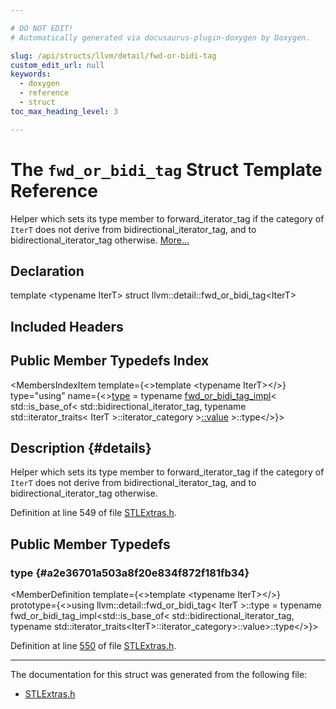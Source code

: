 ```yaml
---

# DO NOT EDIT!
# Automatically generated via docusaurus-plugin-doxygen by Doxygen.

slug: /api/structs/llvm/detail/fwd-or-bidi-tag
custom_edit_url: null
keywords:
  - doxygen
  - reference
  - struct
toc_max_heading_level: 3

---
```





# The `fwd_or_bidi_tag` Struct Template Reference

<DoxygenPage pluginConfig={pluginConfig}>

Helper which sets its type member to forward&#95;iterator&#95;tag if the category of <code>IterT</code> does not derive from bidirectional&#95;iterator&#95;tag, and to bidirectional&#95;iterator&#95;tag otherwise. <a href="#details">More...</a>

## Declaration

<CodeBlock>template &lt;typename IterT&gt;
struct llvm::detail::fwd_or_bidi_tag&lt;IterT&gt;</CodeBlock>

## Included Headers

<IncludesList>
<IncludesListItem
  filePath="llvm/ADT/STLExtras.h"
  permalink="/docs/api/files/include/include/llvm/include/llvm/adt/stlextras-h"
  isLocal="true" />
</IncludesList>

## Public Member Typedefs Index

<MembersIndex>

<MembersIndexItem
  template={<>template &lt;typename IterT&gt;</>}
  type="using"
  name={<><a href="#a2e36701a503a8f20e834f872f181fb34">type</a> = typename <a href="/docs/api/structs/llvm/detail/fwd-or-bidi-tag-impl">fwd&#95;or&#95;bidi&#95;tag&#95;impl</a>&lt; std::is&#95;base&#95;of&lt; std::bidirectional&#95;iterator&#95;tag, typename std::iterator&#95;traits&lt; IterT &gt;::iterator&#95;category &gt;<a href="/docs/api/namespaces/llvm/detail/#a3fe429695b1d6a60635b1e490092037e">::value</a> &gt;::type</>}>
</MembersIndexItem>

</MembersIndex>

## Description {#details}

Helper which sets its type member to forward&#95;iterator&#95;tag if the category of <code>IterT</code> does not derive from bidirectional&#95;iterator&#95;tag, and to bidirectional&#95;iterator&#95;tag otherwise.

Definition at line 549 of file <a href="/docs/api/files/include/include/llvm/include/llvm/adt/stlextras-h">STLExtras.h</a>.

<SectionDefinition>

## Public Member Typedefs

### type {#a2e36701a503a8f20e834f872f181fb34}

<MemberDefinition
  template={<>template &lt;typename IterT&gt;</>}
  prototype={<>using llvm::detail::fwd&#95;or&#95;bidi&#95;tag&lt; IterT &gt;::type =  typename fwd&#95;or&#95;bidi&#95;tag&#95;impl&lt;std::is&#95;base&#95;of&lt;
      std::bidirectional&#95;iterator&#95;tag,
      typename std::iterator&#95;traits&lt;IterT&gt;::iterator&#95;category&gt;::value&gt;::type</>}>

Definition at line <a href="/docs/api/files/include/include/llvm/include/llvm/adt/stlextras-h/#l00550">550</a> of file <a href="/docs/api/files/include/include/llvm/include/llvm/adt/stlextras-h">STLExtras.h</a>.
</MemberDefinition>

</SectionDefinition>

<hr/>

The documentation for this struct was generated from the following file:

<ul>
<li><a href="/docs/api/files/include/include/llvm/include/llvm/adt/stlextras-h">STLExtras.h</a></li>
</ul>

</DoxygenPage>
